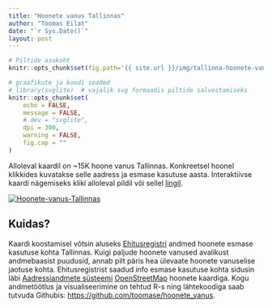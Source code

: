 ```yaml
---
title: "Hoonete vanus Tallinnas"
author: "Toomas Eilat"
date: "`r Sys.Date()`"
layout: post
---
```


```r
# Piltide asukoht
knitr::opts_chunk$set(fig.path='{{ site.url }}/img/tallinna-hoonete-vanus-')
```

```r
# graafikute ja koodi seaded
# library(svglite)  # vajalik svg formaadis piltide salvestamiseks
knitr::opts_chunk$set(
    echo = FALSE, 
    message = FALSE,
    # dev = "svglite",
    dpi = 300,
    warning = FALSE,
    fig.cap = ""
)
```

Alloleval kaardil on ~15K hoone vanus Tallinnas. Konkreetsel hoonel klikkides kuvatakse selle aadress ja esmase kasutuse aasta. Interaktiivse kaardi nägemiseks kliki alloleval pildil või sellel <a href="http://toomase.github.io/files/tallinna_hoonete_vanus.html" target="_blank">lingil</a>.

<a href="http://toomase.github.io/files/tallinna_hoonete_vanus.html" target="_blank"><img border="0" alt="Hoonete-vanus-Tallinnas" src="http://toomase.github.io/img/tallinna-honete-vanus.png"></a>


## Kuidas?
Kaardi koostamisel võtsin aluseks [Ehitusregistri](https://www.ehr.ee) andmed hoonete esmase kasutuse kohta Tallinnas. Kuigi paljude hoonete vanused avalikust andmebaasist puudusid, annab pilt päris hea ülevaate hoonete vanuselise jaotuse kohta. Ehitusregistrist saadud info esmase kasutuse kohta sidusin läbi [Aadressiandmete süsteemi](http://xgis.maaamet.ee/adsavalik/ads) [OpenStreetMap](ttp://download.bbbike.org/osm/bbbike/Tallinn/) hoonete kaardiga. Kogu andmetöötlus ja visualiseerimine on tehtud R-s ning lähtekoodiga saab tutvuda Githubis:  [https://github.com/toomase/hoonete_vanus](https://github.com/toomase/hoonete_vanus). 